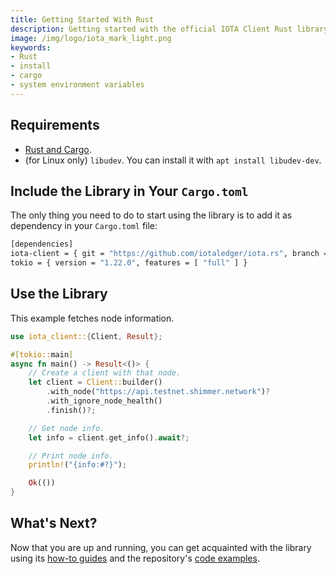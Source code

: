 ```yaml
---
title: Getting Started With Rust
description: Getting started with the official IOTA Client Rust library.
image: /img/logo/iota_mark_light.png
keywords:
- Rust
- install
- cargo
- system environment variables
---
```



<WarningPasswordStorage/>

## Requirements

* [Rust and Cargo](https://doc.rust-lang.org/cargo/getting-started/installation.html).
* (for Linux only) `libudev`. You can install it with `apt install libudev-dev`.

## Include the Library in Your `Cargo.toml`

The only thing you need to do to start using the library is to add it as dependency in your `Cargo.toml` file:

```bash
[dependencies]
iota-client = { git = "https://github.com/iotaledger/iota.rs", branch = "develop" }
tokio = { version = "1.22.0", features = [ "full" ] }
```

## Use the Library

This example fetches node information.

```rust
use iota_client::{Client, Result};

#[tokio::main]
async fn main() -> Result<()> {
    // Create a client with that node.
    let client = Client::builder()
        .with_node("https://api.testnet.shimmer.network")?
        .with_ignore_node_health()
        .finish()?;

    // Get node info.
    let info = client.get_info().await?;

    // Print node info.
    println!("{info:#?}");

    Ok(())
}
```

## What's Next?

Now that you are up and running, you can get acquainted with the library using
its [how-to guides](../how_tos/00_run_how_tos.mdx) and the
repository's [code examples](https://github.com/iotaledger/iota.rs/tree/develop/examples).
